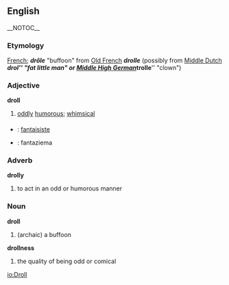 ==English== __NOTOC__
=== Etymology ===
[[French]]; '''''drôle''''' "buffoon" from [[Old French]] '''''drolle''''' (possibly from [[Middle Dutch]] '''''drol''''' "fat little man" or [[Middle High German]] '''''trolle''''' "clown")
=== Adjective ===
'''droll'''
# [[odd]]ly [[humorous]]; [[whimsical]]

===={{trans}}====

* {{fr}} : [[fantaisiste]]
* {{io}} : fantaziema

=== Adverb ===
'''drolly'''
# to act in an odd or humorous manner

=== Noun ===
'''droll'''
# (archaic) a buffoon
'''drollness'''
# the quality of being odd or comical

[[io:Droll]]